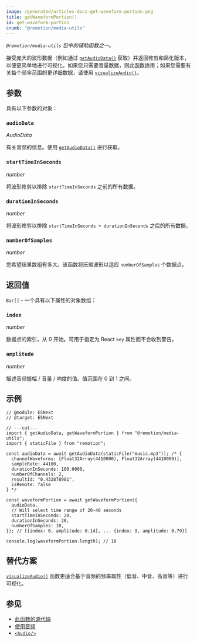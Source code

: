 ```yaml
---
image: /generated/articles-docs-get-waveform-portion.png
title: getWaveformPortion()
id: get-waveform-portion
crumb: "@remotion/media-utils"
---
```


_`@remotion/media-utils` 包中的辅助函数之一。_

接受庞大的波形数据（例如通过 [`getAudioData()`](/docs/get-audio-data) 获取）并返回修剪和简化版本，以便更简单地进行可视化。如果您只需要音量数据，则此函数适用；如果您需要有关每个频率范围的更详细数据，请使用 [`visualizeAudio()`](/docs/visualize-audio)。

## 参数

具有以下参数的对象：

### `audioData`

_AudioData_

有关音频的信息。使用 [`getAudioData()`](/docs/get-audio-data) 进行获取。

### `startTimeInSeconds`

_number_

将波形修剪以排除 `startTimeInSeconds` 之前的所有数据。

### `durationInSeconds`

_number_

将波形修剪以排除 `startTimeInSeconds + durationInSeconds` 之后的所有数据。

### `numberOfSamples`

_number_

您希望结果数组有多大。该函数将压缩波形以适应 `numberOfSamples` 个数据点。

## 返回值

`Bar[]` - 一个具有以下属性的对象数组：

### `index`

_number_

数据点的索引，从 0 开始。可用于指定为 React `key` 属性而不会收到警告。

### `amplitude`

_number_

描述音频振幅 / 音量 / 响度的值。值范围在 0 到 1 之间。

## 示例

```tsx twoslash
// @module: ESNext
// @target: ESNext

// ---cut---
import { getAudioData, getWaveformPortion } from "@remotion/media-utils";
import { staticFile } from "remotion";

const audioData = await getAudioData(staticFile("music.mp3")); /* {
  channelWaveforms: [Float32Array(4410000), Float32Array(4410000)],
  sampleRate: 44100,
  durationInSeconds: 100.0000,
  numberOfChannels: 2,
  resultId: "0.432878981",
  isRemote: false
} */

const waveformPortion = await getWaveformPortion({
  audioData,
  // Will select time range of 20-40 seconds
  startTimeInSeconds: 20,
  durationInSeconds: 20,
  numberOfSamples: 10,
}); // [{index: 0, amplitude: 0.14}, ... {index: 9, amplitude: 0.79}]

console.log(waveformPortion.length); // 10
```

## 替代方案

[`visualizeAudio()`](/docs/visualize-audio) 函数更适合基于音频的频率属性（低音、中音、高音等）进行可视化。

## 参见

- [此函数的源代码](https://github.com/remotion-dev/remotion/blob/main/packages/media-utils/src/get-waveform-portion.ts)
- [使用音频](/docs/using-audio)
- [`<Audio/>`](/docs/audio)
